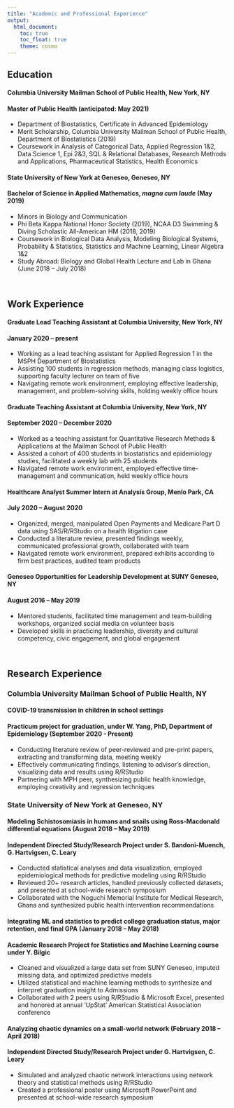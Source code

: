 ---
title: "Academic and Professional Experience"
output: 
  html_document:
    toc: true
    toc_float: true
    theme: cosmo
---

## Education

#### Columbia University Mailman School of Public Health, New York, NY
#### Master of Public Health (anticipated: May 2021)
* Department of Biostatistics, Certificate in Advanced Epidemiology
* Merit Scholarship, Columbia University Mailman School of Public Health, Department of Biostatistics (2019)
* Coursework in Analysis of Categorical Data, Applied Regression 1&2, Data Science 1, Epi 2&3, SQL & Relational Databases, Research Methods and Applications, Pharmaceutical Statistics, Health Economics

#### State University of New York at Geneseo, Geneseo, NY
#### Bachelor of Science in Applied Mathematics, _magna cum laude_ (May 2019)
* Minors in Biology and Communication
* Phi Beta Kappa National Honor Society (2019), NCAA D3 Swimming & Diving Scholastic All-American HM (2018, 2019)
* Coursework in Biological Data Analysis, Modeling Biological Systems, Probability & Statistics, Statistics and Machine Learning, Linear Algebra 1&2
* Study Abroad: Biology and Global Health Lecture and Lab in Ghana (June 2018 – July 2018)

<br>

## Work Experience

#### Graduate Lead Teaching Assistant at Columbia University, New York, NY
#### January 2020 – present
* Working as a lead teaching assistant for Applied Regression 1 in the MSPH Department of Biostatistics
* Assisting 100 students in regression methods, managing class logistics, supporting faculty lecturer on team of five
* Navigating remote work environment, employing effective leadership, management, and problem-solving skills, holding weekly office hours


#### Graduate Teaching Assistant at Columbia University, New York, NY
#### September 2020 – December 2020
* Worked as a teaching assistant for Quantitative Research Methods & Applications at the Mailman School of Public Health
* Assisted a cohort of 400 students in biostatistics and epidemiology studies, facilitated a weekly lab with 25 students
* Navigated remote work environment, employed effective time-management and communication, held weekly office hours

#### Healthcare Analyst Summer Intern at Analysis Group, Menlo Park, CA
#### July 2020 – August 2020 
* Organized, merged, manipulated Open Payments and Medicare Part D data using SAS/R/RStudio on a health litigation case
* Conducted a literature review, presented findings weekly, communicated professional growth, collaborated with team
* Navigated remote work environment, prepared exhibits according to firm best practices, audited team products

#### Geneseo Opportunities for Leadership Development at SUNY Geneseo, NY
#### August 2016 – May 2019 
* Mentored students, facilitated time management and team-building workshops, organized social media on volunteer basis
* Developed skills in practicing leadership, diversity and cultural competency, civic engagement, and global engagement

<br>

## Research Experience

### Columbia University Mailman School of Public Health, NY

#### COVID-19 transmission in children in school settings
#### Practicum project for graduation, under W. Yang, PhD, Department of Epidemiology (September 2020 - Present)
* Conducting literature review of peer-reviewed and pre-print papers, extracting and transforming data, meeting weekly
* Effectively communicating findings, listening to advisor’s direction, visualizing data and results using R/RStudio
* Partnering with MPH peer, synthesizing public health knowledge, employing creativity and regression techniques


### State University of New York at Geneseo, NY

#### Modeling Schistosomiasis in humans and snails using Ross-Macdonald differential equations (August 2018 – May 2019)
#### Independent Directed Study/Research Project under S. Bandoni-Muench, G. Hartvigsen, C. Leary						 
* Conducted statistical analyses and data visualization, employed epidemiological methods for predictive modeling using R/RStudio 
* Reviewed 20+ research articles, handled previously collected datasets, and presented at school-wide research symposium
* Collaborated with the Noguchi Memorial Institute for Medical Research, Ghana and synthesized public health intervention recommendations

#### Integrating ML and statistics to predict college graduation status, major retention, and final GPA (January 2018 – May 2018)
#### Academic Research Project for Statistics and Machine Learning course	under Y. Bilgic
* Cleaned and visualized a large data set from SUNY Geneseo, imputed missing data, and optimized predictive models
* Utilized statistical and machine learning methods to synthesize and interpret graduation insight to Admissions
* Collaborated with 2 peers using R/RStudio & Microsoft Excel, presented and honored at annual ‘UpStat’ American Statistical Association conference

#### Analyzing chaotic dynamics on a small-world network (February 2018 – April 2018)
#### Independent Directed Study/Research Project under G. Hartvigsen, C. Leary 
* Simulated and analyzed chaotic network interactions using network theory and statistical methods using R/RStudio
* Created a professional poster using Microsoft PowerPoint and presented at school-wide research symposium
